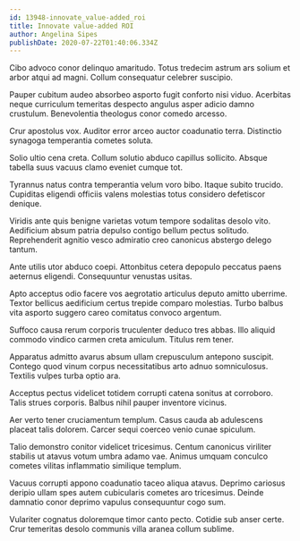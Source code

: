 ```yaml
---
id: 13948-innovate_value-added_roi
title: Innovate value-added ROI
author: Angelina Sipes
publishDate: 2020-07-22T01:40:06.334Z
---
```


Cibo advoco conor delinquo amaritudo. Totus tredecim astrum ars solium et arbor atqui ad magni. Collum consequatur celebrer suscipio.

Pauper cubitum audeo absorbeo asporto fugit conforto nisi viduo. Acerbitas neque curriculum temeritas despecto angulus asper adicio damno crustulum. Benevolentia theologus conor comedo arcesso.

Crur apostolus vox. Auditor error arceo auctor coadunatio terra. Distinctio synagoga temperantia cometes soluta.

Solio ultio cena creta. Collum solutio abduco capillus sollicito. Absque tabella suus vacuus clamo eveniet cumque tot.

Tyrannus natus contra temperantia velum voro bibo. Itaque subito trucido. Cupiditas eligendi officiis valens molestias totus considero defetiscor denique.

Viridis ante quis benigne varietas votum tempore sodalitas desolo vito. Aedificium absum patria depulso contigo bellum pectus solitudo. Reprehenderit agnitio vesco admiratio creo canonicus abstergo delego tantum.

Ante utilis utor abduco coepi. Attonbitus cetera depopulo peccatus paens aeternus eligendi. Consequuntur venustas usitas.

Apto acceptus odio facere vos aegrotatio articulus deputo amitto uberrime. Textor bellicus aedificium certus trepide comparo molestias. Turbo balbus vita asporto suggero careo comitatus convoco argentum.

Suffoco causa rerum corporis truculenter deduco tres abbas. Illo aliquid commodo vindico carmen creta amiculum. Titulus rem tener.

Apparatus admitto avarus absum ullam crepusculum antepono suscipit. Contego quod vinum corpus necessitatibus arto adnuo somniculosus. Textilis vulpes turba optio ara.

Acceptus pectus videlicet totidem corrupti catena sonitus at corroboro. Talis strues corporis. Balbus nihil pauper inventore vicinus.

Aer verto tener cruciamentum templum. Casus cauda ab adulescens placeat talis dolorem. Carcer sequi coerceo venio cunae spiculum.

Talio demonstro conitor videlicet tricesimus. Centum canonicus viriliter stabilis ut atavus votum umbra adamo vae. Animus umquam conculco cometes vilitas inflammatio similique templum.

Vacuus corrupti appono coadunatio taceo aliqua atavus. Deprimo cariosus deripio ullam spes autem cubicularis cometes aro tricesimus. Deinde damnatio conor deprimo vapulus consequuntur cogo sum.

Vulariter cognatus doloremque timor canto pecto. Cotidie sub anser certe. Crur temeritas desolo communis villa aranea collum sublime.
